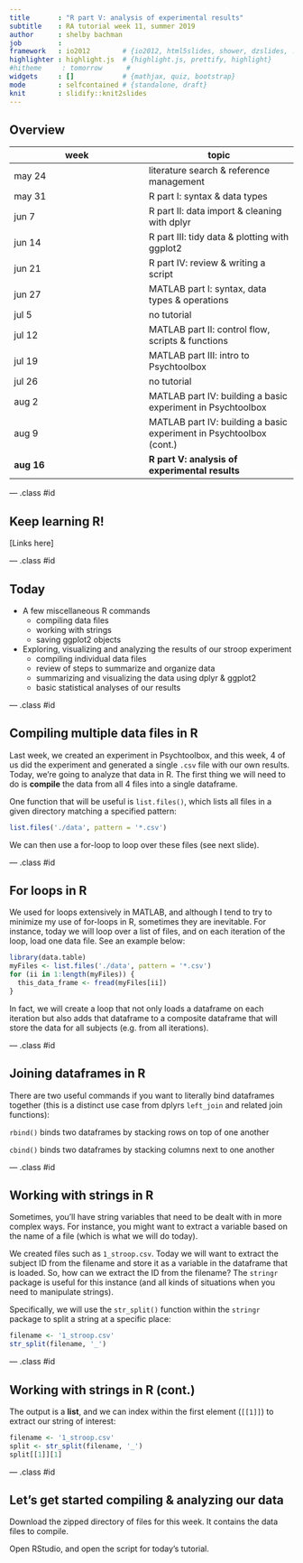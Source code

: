 ```yaml
---
title       : "R part V: analysis of experimental results"
subtitle    : RA tutorial week 11, summer 2019
author      : shelby bachman
job         : 
framework   : io2012        # {io2012, html5slides, shower, dzslides, ...}
highlighter : highlight.js  # {highlight.js, prettify, highlight}
#hitheme     : tomorrow      # 
widgets     : []            # {mathjax, quiz, bootstrap}
mode        : selfcontained # {standalone, draft}
knit        : slidify::knit2slides
---
```


<style>
.title-slide {
  background-color: #bbbcce; /* #EDE0CF; ; #CA9F9D*/
}
strong {
  font-weight: bold;
}
em {
  font-style: italic
}
.title-slide hgroup > h1{
  font-family: 'Oswald';
}

.title-slide hgroup > h2{
  font-family: 'Oswald','Calibri';
}
slide:not(.segue) h2{
  font-family: Trebuchet MS; /*, 'Oswald', sans-serif; */
}
</style>

## Overview

week | topic
--------- |----------
may 24 | literature search & reference management
may 31    | R part I: syntax & data types
jun 7     | R part II: data import & cleaning with dplyr
jun 14    | R part III: tidy data & plotting with ggplot2
jun 21    | R part IV: review & writing a script
jun 27    | MATLAB part I: syntax, data types & operations
jul 5     | no tutorial
jul 12    | MATLAB part II: control flow, scripts & functions
jul 19    | MATLAB part III: intro to Psychtoolbox
jul 26    | no tutorial
aug 2     | MATLAB part IV: building a basic experiment in Psychtoolbox
aug 9     | MATLAB part IV: building a basic experiment in Psychtoolbox (cont.)
**aug 16**    | **R part V: analysis of experimental results**

--- .class #id

## Keep learning R!

[Links here]

--- .class #id

## Today

- A few miscellaneous R commands
    - compiling data files
    - working with strings
    - saving ggplot2 objects
- Exploring, visualizing and analyzing the results of our stroop experiment
    - compiling individual data files
    - review of steps to summarize and organize data
    - summarizing and visualizing the data using dplyr & ggplot2
    - basic statistical analyses of our results

--- .class #id

## Compiling multiple data files in R

Last week, we created an experiment in Psychtoolbox, and this week, 4 of us did the experiment and generated a single `.csv` file with our own results. Today, we're going to analyze that data in R. The first thing we will need to do is **compile** the data from all 4 files into a single dataframe.

One function that will be useful is `list.files()`, which lists all files in a given directory matching a specified pattern:

```r

list.files('./data', pattern = '*.csv')

```

We can then use a for-loop to loop over these files (see next slide).

--- .class #id

## For loops in R

We used for loops extensively in MATLAB, and although I tend to try to minimize my use of for-loops in R, sometimes they are inevitable. For instance, today we will loop over a list of files, and on each iteration of the loop, load one data file. See an example below:

```r

library(data.table)
myFiles <- list.files('./data', pattern = '*.csv')
for (ii in 1:length(myFiles)) {
  this_data_frame <- fread(myFiles[ii])
}

```

In fact, we will create a loop that not only loads a dataframe on each iteration but also adds that dataframe to a composite dataframe that will store the data for all subjects (e.g. from all iterations).

--- .class #id

## Joining dataframes in R

There are two useful commands if you want to literally bind dataframes together (this is a distinct use case from dplyrs `left_join` and related join functions):

`rbind()` binds two dataframes by stacking rows on top of one another

`cbind()` binds two dataframes by stacking columns next to one another

--- .class #id

## Working with strings in R

Sometimes, you'll have string variables that need to be dealt with in more complex ways. For instance, you might want to extract a variable based on the name of a file (which is what we will do today).

We created files such as `1_stroop.csv`. Today we will want to extract the subject ID from the filename and store it as a variable in the dataframe that is loaded. So, how can we extract the ID from the filename? The `stringr` package is useful for this instance (and all kinds of situations when you need to manipulate strings).

Specifically, we will use the `str_split()` function within the `stringr` package to split a string at a specific place:

```r

filename <- '1_stroop.csv'
str_split(filename, '_')

```

--- .class #id

## Working with strings in R (cont.)

The output is a **list**, and we can index within the first element (`[[1]]`) to extract our string of interest:

```r

filename <- '1_stroop.csv'
split <- str_split(filename, '_')
split[[1]][1]

```

--- .class #id

## Let's get started compiling & analyzing our data

Download the zipped directory of files for this week. It contains the data files to compile. 

Open RStudio, and open the script for today's tutorial.

